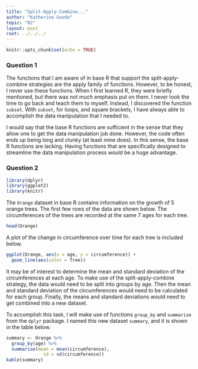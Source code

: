 ```yaml
---
title: "Split-Apply-Combine..."
author: "Katherine Goode"
topic: "02"
layout: post
root: ../../../
---
```


```r
knitr::opts_chunk$set(echo = TRUE)
```

### Question 1

The functions that I am aware of in base R that support the split-apply-combine strategies are the apply family of functions. However, to be honest, I never use these functions. When I first learned R, they were briefly mentioned, but there was not much emphasis put on them. I never took the time to go back and teach them to myself. Instead, I discovered the function `subset`. With `subset`, for loops, and square brackets, I have always able to accomplish the data manipulation that I needed to. 

I would say that the base R functions are sufficient in the sense that they allow one to get the data manipulation job done. However, the code often ends up being long and clunky (at least mine does). In this sense, the base R functions are lacking. Having functions that are specifically designed to streamline the data manipulation process would be a huge advantage.


### Question 2

```r
library(dplyr)
library(ggplot2)
library(knitr)
```

The `Orange` dataset in base R contains information on the growth of 5 orange trees. The first few rows of the data are shown below. The circumferences of the trees are recorded at the same 7 ages for each tree.

```r
head(Orange)
```

A plot of the change in circumference over time for each tree is included below.

```r
ggplot(Orange, aes(x = age, y = circumference)) +
  geom_line(aes(color = Tree))
```

It may be of interest to determine the mean and standard deviation of the circumferences at each age. To make use of the split-apply-combine strategy, the data would need to be split into groups by age. Then the mean and standard deviation of the circumferences would need to be calculated for each group. Finally, the means and standard deviations would need to get combined into a new dataset. 

To accomplish this task, I will make use of functions `group_by` and `summarise` from the `dplyr` package. I named this new dataset `summary`, and it is shown in the table below.

```r
summary <- Orange %>% 
  group_by(age) %>%
  summarise(mean = mean(circumference), 
              sd = sd(circumference))
kable(summary)
```


